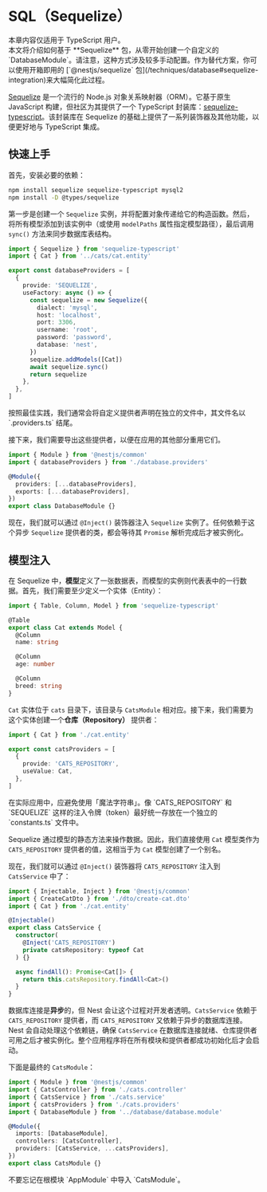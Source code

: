 # SQL（Sequelize）

<CalloutInfo>
  <div>本章内容仅适用于 TypeScript 用户。</div>
</CalloutInfo>

<CalloutInfo type="warning">
  本文将介绍如何基于 **Sequelize** 包，从零开始创建一个自定义的
  `DatabaseModule`。请注意，这种方式涉及较多手动配置。作为替代方案，你可以使用开箱即用的
  [`@nestjs/sequelize`
  包](/techniques/database#sequelize-integration)来大幅简化此过程。
</CalloutInfo>

[Sequelize](https://github.com/sequelize/sequelize) 是一个流行的 Node.js 对象关系映射器（ORM）。它基于原生 JavaScript 构建，但社区为其提供了一个 TypeScript 封装库：[sequelize-typescript](https://github.com/RobinBuschmann/sequelize-typescript)。该封装库在 Sequelize 的基础上提供了一系列装饰器及其他功能，以便更好地与 TypeScript 集成。

## 快速上手

首先，安装必要的依赖：

```bash
npm install sequelize sequelize-typescript mysql2
npm install -D @types/sequelize
```

第一步是创建一个 `Sequelize` 实例，并将配置对象传递给它的构造函数。然后，将所有模型添加到该实例中（或使用 `modelPaths` 属性指定模型路径），最后调用 `sync()` 方法来同步数据库表结构。

```ts filename='database.providers.ts'
import { Sequelize } from 'sequelize-typescript'
import { Cat } from '../cats/cat.entity'

export const databaseProviders = [
  {
    provide: 'SEQUELIZE',
    useFactory: async () => {
      const sequelize = new Sequelize({
        dialect: 'mysql',
        host: 'localhost',
        port: 3306,
        username: 'root',
        password: 'password',
        database: 'nest',
      })
      sequelize.addModels([Cat])
      await sequelize.sync()
      return sequelize
    },
  },
]
```

<CalloutInfo>
  按照最佳实践，我们通常会将自定义提供者声明在独立的文件中，其文件名以
  `.providers.ts` 结尾。
</CalloutInfo>

接下来，我们需要导出这些提供者，以便在应用的其他部分重用它们。

```ts
import { Module } from '@nestjs/common'
import { databaseProviders } from './database.providers'

@Module({
  providers: [...databaseProviders],
  exports: [...databaseProviders],
})
export class DatabaseModule {}
```

现在，我们就可以通过 `@Inject()` 装饰器注入 `Sequelize` 实例了。任何依赖于这个异步 `Sequelize` 提供者的类，都会等待其 `Promise` 解析完成后才被实例化。

## 模型注入

在 Sequelize 中，**模型**定义了一张数据表，而模型的实例则代表表中的一行数据。首先，我们需要至少定义一个实体（Entity）：

```ts filename='cat.entity.ts'
import { Table, Column, Model } from 'sequelize-typescript'

@Table
export class Cat extends Model {
  @Column
  name: string

  @Column
  age: number

  @Column
  breed: string
}
```

`Cat` 实体位于 `cats` 目录下，该目录与 `CatsModule` 相对应。接下来，我们需要为这个实体创建一个**仓库（Repository）** 提供者：

```ts filename='cats.providers.ts'
import { Cat } from './cat.entity'

export const catsProviders = [
  {
    provide: 'CATS_REPOSITORY',
    useValue: Cat,
  },
]
```

<CalloutInfo type="warning">
  在实际应用中，应避免使用「魔法字符串」。像 `CATS_REPOSITORY` 和 `SEQUELIZE`
  这样的注入令牌（token）最好统一存放在一个独立的 `constants.ts` 文件中。
</CalloutInfo>

Sequelize 通过模型的静态方法来操作数据。因此，我们直接使用 `Cat` 模型类作为 `CATS_REPOSITORY` 提供者的值，这相当于为 `Cat` 模型创建了一个别名。

现在，我们就可以通过 `@Inject()` 装饰器将 `CATS_REPOSITORY` 注入到 `CatsService` 中了：

```ts filename='cats.service.ts'
import { Injectable, Inject } from '@nestjs/common'
import { CreateCatDto } from './dto/create-cat.dto'
import { Cat } from './cat.entity'

@Injectable()
export class CatsService {
  constructor(
    @Inject('CATS_REPOSITORY')
    private catsRepository: typeof Cat
  ) {}

  async findAll(): Promise<Cat[]> {
    return this.catsRepository.findAll<Cat>()
  }
}
```

数据库连接是**异步**的，但 Nest 会让这个过程对开发者透明。`CatsService` 依赖于 `CATS_REPOSITORY` 提供者，而 `CATS_REPOSITORY` 又依赖于异步的数据库连接。Nest 会自动处理这个依赖链，确保 `CatsService` 在数据库连接就绪、仓库提供者可用之后才被实例化。整个应用程序将在所有模块和提供者都成功初始化后才会启动。

下面是最终的 `CatsModule`：

```ts filename='cats.module.ts'
import { Module } from '@nestjs/common'
import { CatsController } from './cats.controller'
import { CatsService } from './cats.service'
import { catsProviders } from './cats.providers'
import { DatabaseModule } from '../database/database.module'

@Module({
  imports: [DatabaseModule],
  controllers: [CatsController],
  providers: [CatsService, ...catsProviders],
})
export class CatsModule {}
```

<CalloutInfo>
  <div>不要忘记在根模块 `AppModule` 中导入 `CatsModule`。</div>
</CalloutInfo>
